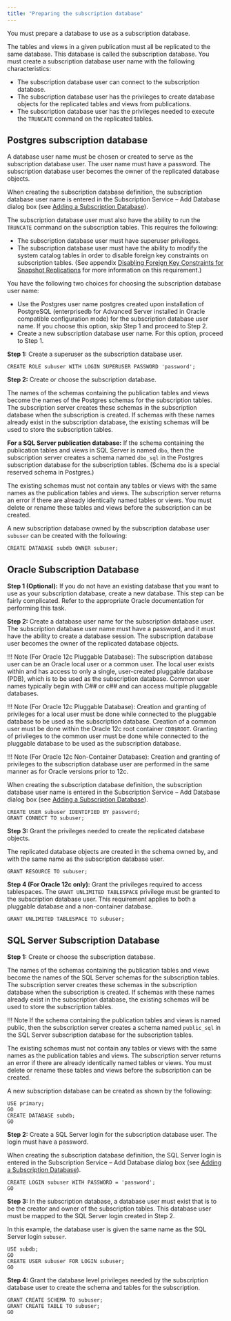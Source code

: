 ```yaml
---
title: "Preparing the subscription database"
---
```


<div id="preparing_sub_database" class="registered_link"></div>

You must prepare a database to use as a subscription database.

The tables and views in a given publication must all be replicated to the same database. This database is called the subscription database. You must create a subscription database user name with the following characteristics:

-   The subscription database user can connect to the subscription database.
-   The subscription database user has the privileges to create database objects for the replicated tables and views from publications.
-   The subscription database user has the privileges needed to execute the `TRUNCATE` command on the replicated tables.

<div id="postgres_sub_database" class="registered_link"></div>

## Postgres subscription database

A database user name must be chosen or created to serve as the subscription database user. The user name must have a password. The subscription database user becomes the owner of the replicated database objects.

When creating the subscription database definition, the subscription database user name is entered in the Subscription Service – Add Database dialog box (see [Adding a Subscription Database](../03_creating_subscription/02_adding_subscription_database/#adding_subscription_database)).

The subscription database user must also have the ability to run the `TRUNCATE` command on the subscription tables. This requires the following:

-   The subscription database user must have superuser privileges.
-   The subscription database user must have the ability to modify the system catalog tables in order to disable foreign key constraints on subscription tables. (See appendix [Disabling Foreign Key Constraints for Snapshot Replications](../../10_appendix/04_miscellaneous_xdb_processing_topics/04_disable_foreign_key_constraints_for_snapshot_replication/#disable_foreign_key_constraints_for_snapshot_replication) for more information on this requirement.)

You have the following two choices for choosing the subscription database user name:

-   Use the Postgres user name postgres created upon installation of PostgreSQL (enterprisedb for Advanced Server installed in Oracle compatible configuration mode) for the subscription database user name. If you choose this option, skip Step 1 and proceed to Step 2.
-   Create a new subscription database user name. For this option, proceed to Step 1.

**Step 1:** Create a superuser as the subscription database user.

```text
CREATE ROLE subuser WITH LOGIN SUPERUSER PASSWORD 'password';
```

**Step 2:** Create or choose the subscription database.

The names of the schemas containing the publication tables and views become the names of the Postgres schemas for the subscription tables. The subscription server creates these schemas in the subscription database when the subscription is created. If schemas with these names already exist in the subscription database, the existing schemas will be used to store the subscription tables.

**For a SQL Server publication database:** If the schema containing the publication tables and views in SQL Server is named `dbo`, then the subscription server creates a schema named `dbo_sql` in the Postgres subscription database for the subscription tables. (Schema `dbo` is a special reserved schema in Postgres.)

The existing schemas must not contain any tables or views with the same names as the publication tables and views. The subscription server returns an error if there are already identically named tables or views. You must delete or rename these tables and views before the subscription can be created.

A new subscription database owned by the subscription database user `subuser` can be created with the following:

```text
CREATE DATABASE subdb OWNER subuser;
```

<div id="oracle_sub_database" class="registered_link"></div>

## Oracle Subscription Database

**Step 1 (Optional):** If you do not have an existing database that you want to use as your subscription database, create a new database. This step can be fairly complicated. Refer to the appropriate Oracle documentation for performing this task.

**Step 2:** Create a database user name for the subscription database user. The subscription database user name must have a password, and it must have the ability to create a database session. The subscription database user becomes the owner of the replicated database objects.

!!! Note
    (For Oracle 12c Pluggable Database): The subscription database user can be an Oracle local user or a common user. The local user exists within and has access to only a single, user-created pluggable database (PDB), which is to be used as the subscription database. Common user names typically begin with C## or c## and can access multiple pluggable databases.

!!! Note
    (For Oracle 12c Pluggable Database): Creation and granting of privileges for a local user must be done while connected to the pluggable database to be used as the subscription database. Creation of a common user must be done within the Oracle 12c root container `CDB$ROOT`. Granting of privileges to the common user must be done while connected to the pluggable database to be used as the subscription database.

!!! Note
    (For Oracle 12c Non-Container Database): Creation and granting of privileges to the subscription database user are performed in the same manner as for Oracle versions prior to 12c.

When creating the subscription database definition, the subscription database user name is entered in the Subscription Service – Add Database dialog box (see [Adding a Subscription Database](../03_creating_subscription/02_adding_subscription_database/#adding_subscription_database)).

```text
CREATE USER subuser IDENTIFIED BY password;
GRANT CONNECT TO subuser;
```

**Step 3:** Grant the privileges needed to create the replicated database objects.

The replicated database objects are created in the schema owned by, and with the same name as the subscription database user.

```text
GRANT RESOURCE TO subuser;
```

**Step 4 (For Oracle 12c only):** Grant the privileges required to access tablespaces. The `GRANT UNLIMITED TABLESPACE` privilege must be granted to the subscription database user. This requirement applies to both a pluggable database and a non-container database.

```text
GRANT UNLIMITED TABLESPACE TO subuser;
```

<div id="sql_sub_database" class="registered_link"></div>

## SQL Server Subscription Database

**Step 1:** Create or choose the subscription database. 

The names of the schemas containing the publication tables and views become the names of the SQL Server schemas for the subscription tables. The subscription server creates these schemas in the subscription database when the subscription is created. If schemas with these names already exist in the subscription database, the existing schemas will be used to store the subscription tables.

!!! Note
    If the schema containing the publication tables and views is named public, then the subscription server creates a schema named `public_sql` in the SQL Server subscription database for the subscription tables.

The existing schemas must not contain any tables or views with the same names as the publication tables and views. The subscription server returns an error if there are already identically named tables or views. You must delete or rename these tables and views before the subscription can be created.

A new subscription database can be created as shown by the following:

```text
USE primary;
GO
CREATE DATABASE subdb;
GO
```

**Step 2:** Create a SQL Server login for the subscription database user. The login must have a password.

When creating the subscription database definition, the SQL Server login is entered in the Subscription Service – Add Database dialog box (see [Adding a Subscription Database](../03_creating_subscription/02_adding_subscription_database/#adding_subscription_database)).

```text
CREATE LOGIN subuser WITH PASSWORD = 'password';
GO
```

**Step 3:** In the subscription database, a database user must exist that is to be the creator and owner of the subscription tables. This database user must be mapped to the SQL Server login created in Step 2.

In this example, the database user is given the same name as the SQL Server login `subuser`.

```text
USE subdb;
GO
CREATE USER subuser FOR LOGIN subuser;
GO
```

**Step 4:** Grant the database level privileges needed by the subscription database user to create the schema and tables for the subscription.

```text
GRANT CREATE SCHEMA TO subuser;
GRANT CREATE TABLE TO subuser;
GO
```
